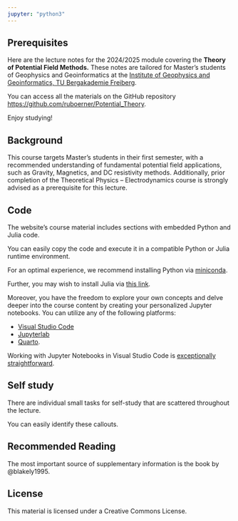 ```yaml
---
jupyter: "python3"
---
```


## Prerequisites {.unnumbered}

Here are the lecture notes for the 2024/2025 module covering the **Theory of Potential Field Methods.** These notes are tailored for Master's students of Geophysics and Geoinformatics at the [Institute of Geophysics and Geoinformatics, TU Bergakademie Freiberg](https://tu-freiberg.de/geophysik).

You can access all the materials on the GitHub repository <https://github.com/ruboerner/Potential_Theory>.

Enjoy studying!

## Background

This course targets Master's students in their first semester, with a recommended understanding of fundamental potential field applications, such as Gravity, Magnetics, and DC resistivity methods. Additionally, prior completion of the Theoretical Physics -- Electrodynamics course is strongly advised as a prerequisite for this lecture.

## Code

The website's course material includes sections with embedded Python and Julia code.

You can easily copy the code and execute it in a compatible Python or Julia runtime environment.

For an optimal experience, we recommend installing Python via [miniconda](https://docs.anaconda.com/free/miniconda/index.html).

Further, you may wish to install Julia via [this link](https://julialang.org).

Moreover, you have the freedom to explore your own concepts and delve deeper into the course content by creating your personalized Jupyter notebooks. You can utilize any of the following platforms:

-   [Visual Studio Code](https://code.visualstudio.com/)
-   [Jupyterlab](https://jupyter.org)
-   [Quarto](https://quarto.org).

Working with Jupyter Notebooks in Visual Studio Code is [exceptionally straightforward](https://code.visualstudio.com/docs/datascience/jupyter-notebooks).

## Self study

There are individual small tasks for self-study that are scattered throughout the lecture.

::: {.callout title="Self study"}
You can easily identify these callouts.
:::

## Recommended Reading

The most important source of supplementary information is the book by @blakely1995.

## License

This material is licensed under a Creative Commons License.
